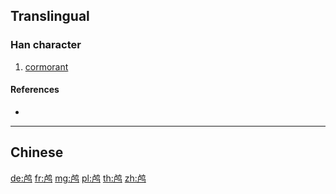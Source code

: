 {{character info/new}}
{{also|鸕}}
==Translingual==

===Han character===
{{Han char|rn=196|rad=鸟|as=05|sn=10|four=|canj=YSPYM}}

# [[cormorant]]

====References====
* {{Han ref|kx=1505.141|hdz=74623.030|uh=9E2C|ud=40492}}

----

==Chinese==
{{zh-see|鸕}}

[[de:鸬]]
[[fr:鸬]]
[[mg:鸬]]
[[pl:鸬]]
[[th:鸬]]
[[zh:鸬]]